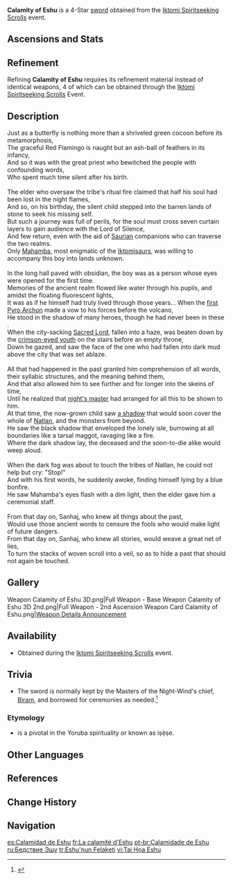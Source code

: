 {{Weapon Infobox
|title          = Calamity of Eshu
|id             = 11432
|image          = <gallery>
Weapon Calamity of Eshu.png|Base
Weapon Calamity of Eshu 2nd.png|2nd Ascension
</gallery>
|type           = Sword
|quality        = 4
|obtain         = Events
|event_name     = [[Iktomi Spiritseeking Scrolls]]
|releaseDate    = 2024-11-28
|base_atk       = 44
|2nd_stat_type  = ATK
|2nd_stat       = 6%
|passive        = Diffusing Boundary
|effect         = While characters are protected by a [[Shield]], DMG dealt by [[Normal Attack|Normal]] and [[Charged Attack]]s is increased by (var1)%, and Normal and Charged Attack [[CRIT Rate]] is increased by (var2)%.
|eff_rank1_var1 = 20
|eff_rank2_var1 = 25
|eff_rank3_var1 = 30
|eff_rank4_var1 = 35
|eff_rank5_var1 = 40
|eff_rank1_var2 = 8
|eff_rank2_var2 = 10
|eff_rank3_var2 = 12
|eff_rank4_var2 = 14
|eff_rank5_var2 = 16
|eff_att1       = Normal Attack DMG Bonus
|eff_att2       = Charged Attack DMG Bonus
|eff_att3       = CRIT Rate
}}
{{Description|A ceremonial blade forged by [[Sanhaj]], the great high priest of the [[Masters of the Night-Wind]]. In tales of bygone days, Sanhaj could use this curved blade to perform rituals, blurring the boundary between the [[Night Kingdom]] and the present world.}}
'''Calamity of Eshu''' is a 4-Star [[sword]] obtained from the [[Iktomi Spiritseeking Scrolls]] event.

==Ascensions and Stats==
{{Weapon Ascensions and Stats
|ascendMat1 = Delirious Decadence of the Sacred Lord
|ascendMat2 = Delirious Desolation of the Sacred Lord
|ascendMat3 = Delirious Demeanor of the Sacred Lord
|ascendMat4 = Delirious Divinity of the Sacred Lord
|bossMat1   = Refractive Bud
|bossMat2   = Bewildering Broadleaf
|bossMat3   = Illusory Leafcoil
|commonMat1 = Sentry's Wooden Whistle
|commonMat2 = Warrior's Metal Whistle
|commonMat3 = Saurian-Crowned Warrior's Golden Whistle
}}

==Refinement==
Refining '''Calamity of Eshu''' requires its refinement material {{Item|Shuttle of Odara}} instead of identical weapons, 4 of which can be obtained through the [[Iktomi Spiritseeking Scrolls]] Event.

==Description==
Just as a butterfly is nothing more than a shriveled green cocoon before its metamorphosis,<br><!--
-->The graceful Red Flamingo is naught but an ash-ball of feathers in its infancy,<br><!--
-->And so it was with the great priest who bewitched the people with confounding words,<br><!--
-->Who spent much time silent after his birth.<br><br><!--
-->The elder who oversaw the tribe's ritual fire claimed that half his soul had been lost in the night flames,<br><!--
-->And so, on his birthday, the silent child stepped into the barren lands of stone to seek his missing self.<br><!--
-->But such a journey was full of perils, for the soul must cross seven curtain layers to gain audience with the Lord of Silence,<br><!--
-->And few return, even with the aid of [[Saurian]] companions who can traverse the two realms.<br><!--
-->Only [[Mahamba]], most enigmatic of the [[Iktomisaur]]s, was willing to accompany this boy into lands unknown.<br><br><!--
-->In the long hall paved with obsidian, the boy was as a person whose eyes were opened for the first time.<br><!--
-->Memories of the ancient realm flowed like water through his pupils, and amidst the floating fluorescent lights,<br><!--
-->It was as if he himself had truly lived through those years... When the [[Xbalanque|first Pyro Archon]] made a vow to his forces before the volcano,<br><!--
-->He stood in the shadow of many heroes, though he had never been in these {{not a typo|past memories}}.<br><!--
-->When the city-sacking [[Och-Kan|Sacred Lord]], fallen into a haze, was beaten down by the [[Scarlet-Eyed Youth|crimson-eyed youth]] on the stairs before an empty throne,<br><!--
-->Down he gazed, and saw the face of the one who had fallen into dark mud above the city that was set ablaze.<br><br><!--
-->All that had happened in the past granted him comprehension of all words, their syllabic structures, and the meaning behind them,<br><!--
-->And that also allowed him to see further and for longer into the skeins of time,<br><!--
-->Until he realized that [[Yohualtecuhtin, Lord of the Night|night's master]] had arranged for all this to be shown to him.<br><!--
-->At that time, the now-grown child saw [[Cataclysm|a shadow]] that would soon cover the whole of [[Natlan]], and the monsters from beyond.<br><!--
-->He saw the black shadow that enveloped the lonely isle, burrowing at all boundaries like a tarsal maggot, ravaging like a fire.<br><!--
-->Where the dark shadow lay, the deceased and the soon-to-die alike would weep aloud.<br><br><!--
-->When the dark fog was about to touch the tribes of Natlan, he could not help but cry: "Stop!"<br><!--
-->And with his first words, he suddenly awoke, finding himself lying by a blue bonfire.<br><!--
-->He saw Mahamba's eyes flash with a dim light, then the elder gave him a ceremonial staff.<br><br><!--
-->From that day on, Sanhaj, who knew all things about the past,<br><!--
-->Would use those ancient words to censure the fools who would make light of future dangers.<br><!--
-->From that day on, Sanhaj, who knew all stories, would weave a great net of lies,<br><!--
-->To turn the stacks of woven scroll into a veil, so as to hide a past that should not again be touched.

==Gallery==
<gallery>
Weapon Calamity of Eshu 3D.png|Full Weapon - Base
Weapon Calamity of Eshu 3D 2nd.png|Full Weapon - 2nd Ascension
Weapon Card Calamity of Eshu.png|[https://twitter.com/GenshinImpact/status/1857274841864278204 Weapon Details Announcement]
</gallery>

==Availability==
* Obtained during the [[Iktomi Spiritseeking Scrolls]] event.

==Trivia==
* The sword is normally kept by the Masters of the Night-Wind's chief, [[Biram]], and borrowed for ceremonies as needed.<ref>{{Ref/Quest|The Spirit of Ah K'ulbatil}}</ref>

===Etymology===
* {{W|Eshu}} is a pivotal {{W|Orisha|Òrìṣà/Irúnmọlẹ̀}} in the Yoruba spirituality or {{W|Yoruba religion}} known as ìṣẹ̀ṣe.

==Other Languages==
{{Other Languages
|1_en      = Calamity of Eshu
|1_zhs     = 厄水之祸
|1_zhs_rm  = Èshuǐ zhī Huò
|1_zht     = 厄水之禍
|1_zht_rm  = Èshuǐ zhī Huò
|1_zh_tl   = 
|1_ja      = 厄水の災い
|1_ja_rm   = Yakumizu no Wazawai
|1_ja_tl   = 
|1_ko      = 에슈의 재앙
|1_ko_tl   = 
|1_es      = Calamidad de Eshu
|1_es_tl   = Calamity of Eshu
|1_fr      = La calamité d'Eshu
|1_fr_tl   = The Calamity of Eshu
|1_ru      = Бедствие Эшу
|1_ru_tl   = Calamity of Eshu
|1_th      = Calamity of Eshu
|1_vi      = Tai Họa Eshu
|1_vi_tl   = 
|1_de      = Unheil von Eshu
|1_de_tl   = Calamity of Eshu
|1_id      = Calamity of Eshu
|1_pt      = Calamidade de Eshu
|1_pt_tl   = 
|1_tr      = Eshu'nun Felaketi
|1_tr_tl   = 
|1_it      = Calamità di Eshu
|1_it_tl   = 

|2_en      = Diffusing Boundary
|2_zhs     = 弥漫的边界
|2_zhs_rm  = Mímàn de Biānjiè
|2_zht     = 瀰漫的邊界
|2_zht_rm  = Mímàn de Biānjiè
|2_zh_tl   = Spreading Boundary
|2_ja      = 広がる境界線
|2_ja_rm   = Hirogaru Kyoukaisen
|2_ja_tl   = Extending Boundary
|2_ko      = 자욱한 경계
|2_ko_tl   = 
|2_es      = Frontera difusa
|2_es_tl   = Diffuse Boundary
|2_fr      = Frontière diffuse
|2_fr_tl   = Diffusing Boundary
|2_ru      = Надвигающийся рубеж
|2_ru_tl   = Approaching Boundary
|2_th      = Diffusing Boundary
|2_vi      = Ranh Giới Bành Trướng
|2_vi_tl   = 
|2_de      = Durchdrungene Grenze
|2_de_tl   = Penetrated Boundary
|2_id      = Diffusing Boundary
|2_pt      = Fronteira Permeante
|2_pt_tl   = 
|2_tr      = Geçişken Sınırlar
|2_tr_tl   = 
|2_it      = Confine propagato
|2_it_tl   = 
}}

==References==
{{Reflist}}

==Change History==
{{Change History|5.2}}

==Navigation==
{{Weapon Navbox|Swords}}

[[es:Calamidad de Eshu]]
[[fr:La calamité d'Eshu]]
[[pt-br:Calamidade de Eshu]]
[[ru:Бедствие Эшу]]
[[tr:Eshu'nun Felaketi]]
[[vi:Tai Họa Eshu]]